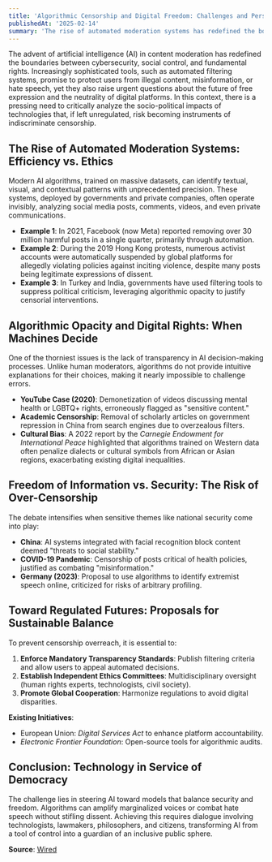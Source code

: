 ```yaml
---
title: 'Algorithmic Censorship and Digital Freedom: Challenges and Perspectives'
publishedAt: '2025-02-14'
summary: 'The rise of automated moderation systems has redefined the boundaries between cybersecurity, social control, and fundamental rights.'
---
```


The advent of artificial intelligence (AI) in content moderation has redefined the boundaries between cybersecurity, social control, and fundamental rights. Increasingly sophisticated tools, such as automated filtering systems, promise to protect users from illegal content, misinformation, or hate speech, yet they also raise urgent questions about the future of free expression and the neutrality of digital platforms. In this context, there is a pressing need to critically analyze the socio-political impacts of technologies that, if left unregulated, risk becoming instruments of indiscriminate censorship.

## The Rise of Automated Moderation Systems: Efficiency vs. Ethics

Modern AI algorithms, trained on massive datasets, can identify textual, visual, and contextual patterns with unprecedented precision. These systems, deployed by governments and private companies, often operate invisibly, analyzing social media posts, comments, videos, and even private communications.

- **Example 1**: In 2021, Facebook (now Meta) reported removing over 30 million harmful posts in a single quarter, primarily through automation.
- **Example 2**: During the 2019 Hong Kong protests, numerous activist accounts were automatically suspended by global platforms for allegedly violating policies against inciting violence, despite many posts being legitimate expressions of dissent.
- **Example 3**: In Turkey and India, governments have used filtering tools to suppress political criticism, leveraging algorithmic opacity to justify censorial interventions.

## Algorithmic Opacity and Digital Rights: When Machines Decide

One of the thorniest issues is the lack of transparency in AI decision-making processes. Unlike human moderators, algorithms do not provide intuitive explanations for their choices, making it nearly impossible to challenge errors.

- **YouTube Case (2020)**: Demonetization of videos discussing mental health or LGBTQ+ rights, erroneously flagged as "sensitive content."
- **Academic Censorship**: Removal of scholarly articles on government repression in China from search engines due to overzealous filters.
- **Cultural Bias**: A 2022 report by the _Carnegie Endowment for International Peace_ highlighted that algorithms trained on Western data often penalize dialects or cultural symbols from African or Asian regions, exacerbating existing digital inequalities.

## Freedom of Information vs. Security: The Risk of Over-Censorship

The debate intensifies when sensitive themes like national security come into play:

- **China**: AI systems integrated with facial recognition block content deemed "threats to social stability."
- **COVID-19 Pandemic**: Censorship of posts critical of health policies, justified as combating "misinformation."
- **Germany (2023)**: Proposal to use algorithms to identify extremist speech online, criticized for risks of arbitrary profiling.

## Toward Regulated Futures: Proposals for Sustainable Balance

To prevent censorship overreach, it is essential to:

1. **Enforce Mandatory Transparency Standards**: Publish filtering criteria and allow users to appeal automated decisions.
2. **Establish Independent Ethics Committees**: Multidisciplinary oversight (human rights experts, technologists, civil society).
3. **Promote Global Cooperation**: Harmonize regulations to avoid digital disparities.

**Existing Initiatives**:

- European Union: _Digital Services Act_ to enhance platform accountability.
- _Electronic Frontier Foundation_: Open-source tools for algorithmic audits.

## Conclusion: Technology in Service of Democracy

The challenge lies in steering AI toward models that balance security and freedom. Algorithms can amplify marginalized voices or combat hate speech without stifling dissent. Achieving this requires dialogue involving technologists, lawmakers, philosophers, and citizens, transforming AI from a tool of control into a guardian of an inclusive public sphere.

**Source**: [Wired](https://www.wired.com/story/deepseek-censorship/)
